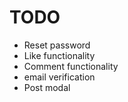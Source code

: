 # TODO

- Reset password
- Like functionality
- Comment functionality
- email verification
- Post modal
